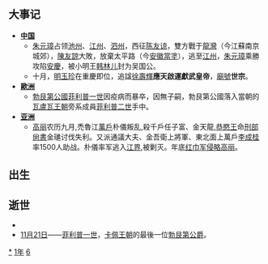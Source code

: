 {{yearTOC|1361|元'''[[至正|至正]]二十一年'''；韓林兒'''[[龍鳳_(韓林兒)|龍鳳]]七年'''；陈友谅'''[[大义|大义]]二年'''；越南'''[[大治_(陳裕宗)|大治]]四年'''；日本南朝'''[[正平_(後村上天皇)|正平]]十六年'''，北朝'''[[延文|延文]]六年'''，'''[[康安|康安]]元年'''}}
== 大事记 ==
* '''[[中国|中国]]'''
**[[朱元璋|朱元璋]]占领[[池州市|池州]]、[[江州|江州]]、[[盱眙县|泗州]]，西征[[陈友谅|陈友谅]]，雙方戰于[[靖安鎮|龍灣]]（今江蘇南京城郊），[[陳友諒|陳友諒]]大敗，放棄太平路（今[[安徽|安徽]][[當塗|當塗]]），逃至[[江州|江州]]，[[朱元璋|朱元璋]]乘勝攻陷[[安慶|安慶]]，被小明王[[韩林儿|韩林儿]]封为吴国公。
**十月，[[明玉珍|明玉珍]]在重慶即位，追諡[[徐壽輝|徐壽輝]]'''應天啟運獻武皇帝'''，[[廟號|廟號]]'''世宗'''。
* '''[[歐洲|歐洲]]'''
**[[勃艮第公國|勃艮第公國]][[菲利普一世_(勃艮第)|菲利普一世]]因疫病而暴卒，因無子嗣，勃艮第公國落入當朝的[[瓦盧瓦王朝|瓦盧瓦王朝]]旁系成員[[菲利普二世_(勃艮第)|菲利普二世]]手中。
* '''[[亚洲|亚洲]]'''
**[[高丽|高丽]]农历九月,禿魯江[[萬戶|萬戶]]朴儀叛乱,殺千戶任子富、金天龍,[[恭愍王|恭愍王]]命[[刑部|刑部]][[尙書|尙書]]金璡讨伐失利。又派通議大夫、金吾衛上將軍、東北面上萬戶[[李成桂|李成桂]]率1500人助战。朴儀率军逃入[[江界|江界]],被剿灭。年底[[红巾军侵略高丽|红巾军侵略高丽]]。

== 出生 ==

== 逝世 ==
{{Wikisource year mention}}
*
*[[11月21日|11月21日]]——[[菲利普一世_(勃艮第)|菲利普一世]]，[[卡佩王朝|卡佩王朝]]的最後一位[[勃艮第公爵|勃艮第公爵]]。

[[Category:1361年|*]]
[[Category:1360年代|1年]]
[[Category:14世纪各年|6]]